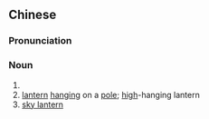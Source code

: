 {{also|天灯}}
==Chinese==
{{zh-forms|s=天灯}}

===Pronunciation===
{{zh-pron
|m=tiāndēng,er=y
|c=tin1 dang1
|mn=thian-teng
|cat=n
}}

===Noun===
{{zh-noun}}

# {{zh-alt-name|月亮|[[moon]]}}
# [[lantern]] [[hanging]] on a [[pole]]; [[high]]-hanging lantern
# [[sky lantern]] {{gloss|miniature hot-air balloon used during festivals}}